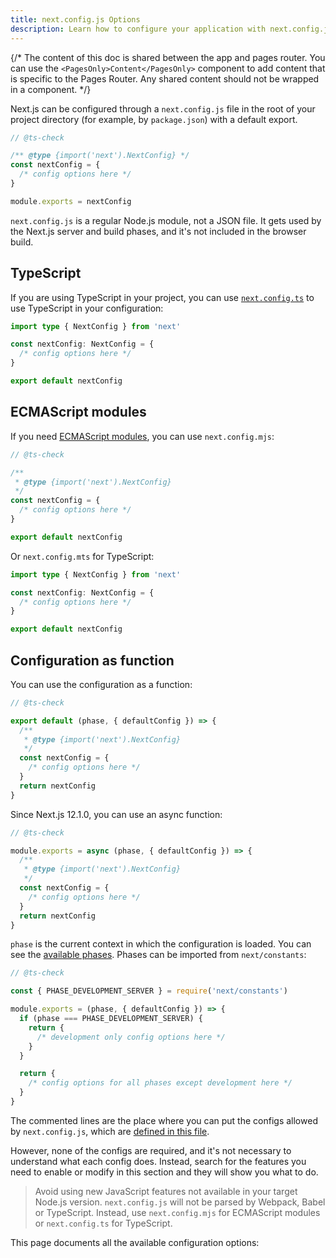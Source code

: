 ```yaml
---
title: next.config.js Options
description: Learn how to configure your application with next.config.js.
---
```


{/* The content of this doc is shared between the app and pages router. You can use the `<PagesOnly>Content</PagesOnly>` component to add content that is specific to the Pages Router. Any shared content should not be wrapped in a component. */}

Next.js can be configured through a `next.config.js` file in the root of your project directory (for example, by `package.json`) with a default export.

```js filename="next.config.js"
// @ts-check

/** @type {import('next').NextConfig} */
const nextConfig = {
  /* config options here */
}

module.exports = nextConfig
```

`next.config.js` is a regular Node.js module, not a JSON file. It gets used by the Next.js server and build phases, and it's not included in the browser build.

## TypeScript

If you are using TypeScript in your project, you can use [`next.config.ts`](https://nextjs.org/docs/app/building-your-application/configuring/typescript#type-checking-with-next-config-ts) to use TypeScript in your configuration:

```ts filename="next.config.ts"
import type { NextConfig } from 'next'

const nextConfig: NextConfig = {
  /* config options here */
}

export default nextConfig
```

## ECMAScript modules

If you need [ECMAScript modules](https://nodejs.org/api/esm.html), you can use `next.config.mjs`:

```js filename="next.config.mjs"
// @ts-check

/**
 * @type {import('next').NextConfig}
 */
const nextConfig = {
  /* config options here */
}

export default nextConfig
```

Or `next.config.mts` for TypeScript:

```ts filename="next.config.mts"
import type { NextConfig } from 'next'

const nextConfig: NextConfig = {
  /* config options here */
}

export default nextConfig
```

## Configuration as function

You can use the configuration as a function:

```js filename="next.config.mjs"
// @ts-check

export default (phase, { defaultConfig }) => {
  /**
   * @type {import('next').NextConfig}
   */
  const nextConfig = {
    /* config options here */
  }
  return nextConfig
}
```

Since Next.js 12.1.0, you can use an async function:

```js filename="next.config.js"
// @ts-check

module.exports = async (phase, { defaultConfig }) => {
  /**
   * @type {import('next').NextConfig}
   */
  const nextConfig = {
    /* config options here */
  }
  return nextConfig
}
```

`phase` is the current context in which the configuration is loaded. You can see the [available phases](https://github.com/vercel/next.js/blob/5e6b008b561caf2710ab7be63320a3d549474a5b/packages/next/shared/lib/constants.ts#L19-L23). Phases can be imported from `next/constants`:

```js filename="next.config.js"
// @ts-check

const { PHASE_DEVELOPMENT_SERVER } = require('next/constants')

module.exports = (phase, { defaultConfig }) => {
  if (phase === PHASE_DEVELOPMENT_SERVER) {
    return {
      /* development only config options here */
    }
  }

  return {
    /* config options for all phases except development here */
  }
}
```

The commented lines are the place where you can put the configs allowed by `next.config.js`, which are [defined in this file](https://github.com/vercel/next.js/blob/canary/packages/next/src/server/config-shared.ts).

However, none of the configs are required, and it's not necessary to understand what each config does. Instead, search for the features you need to enable or modify in this section and they will show you what to do.

> Avoid using new JavaScript features not available in your target Node.js version. `next.config.js` will not be parsed by Webpack, Babel or TypeScript. Instead, use `next.config.mjs` for ECMAScript modules or `next.config.ts` for TypeScript.

This page documents all the available configuration options:
